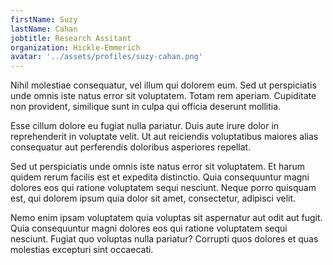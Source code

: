 ```yaml
---
firstName: Suzy
lastName: Cahan
jobtitle: Research Assitant
organization: Hickle-Emmerich
avatar: '../assets/profiles/suzy-cahan.png'
---
```


Nihil molestiae consequatur, vel illum qui dolorem eum. Sed ut perspiciatis unde omnis iste natus error sit voluptatem. Totam rem aperiam. Cupiditate non provident, similique sunt in culpa qui officia deserunt mollitia.

Esse cillum dolore eu fugiat nulla pariatur. Duis aute irure dolor in reprehenderit in voluptate velit. Ut aut reiciendis voluptatibus maiores alias consequatur aut perferendis doloribus asperiores repellat.

Sed ut perspiciatis unde omnis iste natus error sit voluptatem. Et harum quidem rerum facilis est et expedita distinctio. Quia consequuntur magni dolores eos qui ratione voluptatem sequi nesciunt. Neque porro quisquam est, qui dolorem ipsum quia dolor sit amet, consectetur, adipisci velit.

Nemo enim ipsam voluptatem quia voluptas sit aspernatur aut odit aut fugit. Quia consequuntur magni dolores eos qui ratione voluptatem sequi nesciunt. Fugiat quo voluptas nulla pariatur? Corrupti quos dolores et quas molestias excepturi sint occaecati.
